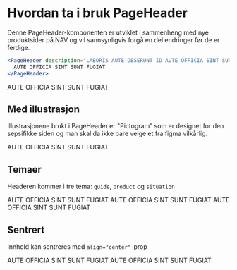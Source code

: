 
<Meta title="ds-react(deprecated)/page-header/intro" />

# Hvordan ta i bruk PageHeader

Denne PageHeader-komponenten er utviklet i sammenheng med nye produktsider på NAV og
vil sannsynligvis forgå en del endringer før de er ferdige.

```jsx
<PageHeader description="LABORIS AUTE DESERUNT ID AUTE OFFICIA SINT SUNT FUGIAT EX ET CUPIDATAT CONSEQUAT DOLORE.">
  AUTE OFFICIA SINT SUNT FUGIAT
</PageHeader>
```

<Canvas>
  <PageHeader description="LABORIS AUTE DESERUNT ID AUTE OFFICIA SINT SUNT FUGIAT EX ET CUPIDATAT CONSEQUAT DOLORE.">
    AUTE OFFICIA SINT SUNT FUGIAT
  </PageHeader>
</Canvas>

## Med illustrasjon

Illustrasjonene brukt i PageHeader er "Pictogram" som er designet for den sepsifikke siden og
man skal da ikke bare velge et fra figma vilkårlig.

<Canvas>
  <PageHeader
    illustration={illustrationPictogram}
    description="LABORIS AUTE DESERUNT ID AUTE OFFICIA SINT SUNT FUGIAT EX ET CUPIDATAT CONSEQUAT DOLORE."
  >
    AUTE OFFICIA SINT SUNT FUGIAT
  </PageHeader>
</Canvas>

## Temaer

Headeren kommer i tre tema: `guide`, `product` og `situation`

<Canvas>
  <PageHeader
    description="LABORIS AUTE DESERUNT ID AUTE OFFICIA SINT SUNT FUGIAT EX ET CUPIDATAT CONSEQUAT DOLORE."
    variant="guide"
  >
    AUTE OFFICIA SINT SUNT FUGIAT
  </PageHeader>
  <PageHeader
    description="LABORIS AUTE DESERUNT ID AUTE OFFICIA SINT SUNT FUGIAT EX ET CUPIDATAT CONSEQUAT DOLORE."
    variant="product"
  >
    AUTE OFFICIA SINT SUNT FUGIAT
  </PageHeader>
  <PageHeader
    description="LABORIS AUTE DESERUNT ID AUTE OFFICIA SINT SUNT FUGIAT EX ET CUPIDATAT CONSEQUAT DOLORE."
    variant="situation"
  >
    AUTE OFFICIA SINT SUNT FUGIAT
  </PageHeader>
</Canvas>

## Sentrert

Innhold kan sentreres med `align="center"`-prop

<Canvas>
  <PageHeader
    description="LABORIS AUTE DESERUNT ID AUTE OFFICIA SINT SUNT FUGIAT EX ET CUPIDATAT CONSEQUAT DOLORE."
    align="center"
  >
    AUTE OFFICIA SINT SUNT FUGIAT
  </PageHeader>
  <PageHeader
    illustration={illustrationPictogram}
    description="LABORIS AUTE DESERUNT ID AUTE OFFICIA SINT SUNT FUGIAT EX ET CUPIDATAT CONSEQUAT DOLORE."
    align="center"
  >
    AUTE OFFICIA SINT SUNT FUGIAT
  </PageHeader>
</Canvas>
